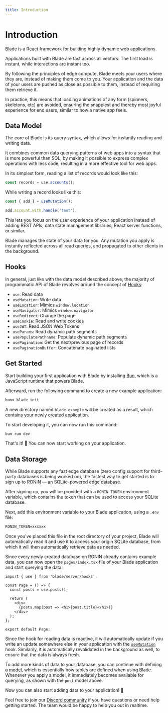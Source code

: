 ```yaml
---
title: Introduction
---
```



# Introduction

Blade is a React framework for building highly dynamic web applications.

Applications built with Blade are fast across all vectors: The first load is instant,
while interactions are instant too.

By following the principles of edge compute, Blade meets your users where they are, instead
of making them come to you. Your application and the data of your users are pushed as
close as possible to them, instead of requiring them retrieve it.

In practice, this means that loading animations of any form (spinners, skeletons, etc)
are avoided, ensuring the snappiest and thereby most joyful experience for end users,
similar to how a native app feels.

## Data Model

The core of Blade is its query syntax, which allows for instantly reading and writing
data.

It combines common data querying patterns of web apps into a syntax that is more powerful
than SQL, by making it possible to express complex operations with less code, resulting in
a more effective tool for web apps.

In its simplest form, reading a list of records would look like this:

```typescript
const records = use.accounts();
```

While writing a record looks like this:

```typescript
const { add } = useMutation();

add.account.with.handle('test');
```

This lets you focus on the user experience of your application instead of adding
REST APIs, data state management libraries, React server functions, or similar.

Blade manages the state of your data for you. Any mutation you apply is instantly
reflected across all read queries, and propagated to other clients in the background.

## Hooks

In general, just like with the data model described above, the majority of programmatic
API of Blade revolves around the concept of [Hooks](https://react.dev/reference/react/hooks):

- `use`: Read data
- `useMutation`: Write data
- `useLocation`: Mimics `window.location`
- `useNavigator`: Mimics `window.navigator`
- `useRedirect`: Change the page
- `useCookie`: Read and write cookies
- `useJWT`: Read JSON Web Tokens
- `useParams`: Read dynamic path segments
- `usePopulatePathname`: Populate dynamic path segments
- `usePagination`: Get the next/previous page of records
- `usePaginationBuffer`: Concatenate paginated lists

## Get Started

Start building your first application with Blade by installing [Bun](https://bun.sh), which is a JavaScript runtime that powers Blade.

Afterward, run the following command to create a new example application:

```bash
bunx blade init
```

A new directory named `blade-example` will be created as a result, which contains your newly created application.

To start developing it, you can now run this command:

```bash
bun run dev
```

That's it! 🎉 You can now start working on your application.

## Data Storage

While Blade supports any fast edge database (zero config support for third-party databases is being worked on), the fastest way to get started is to sign up to [RONIN](https://ronin.co) — an SQLite-powered edge database.

After signing up, you will be provided with a `RONIN_TOKEN` environment variable, which contains the token that can be used to access your SQLite database.

Next, add this environment variable to your Blade application, using a `.env` file:

```txt
RONIN_TOKEN=xxxxxx
```

Once you've placed this file in the root directory of your project, Blade will automatically read it and use it to access your origin SQLite database, from which it will then automatically retrieve data as needed.

Since every newly created database on RONIN already contains example data, you can now open the `pages/index.tsx` file of your Blade application and start querying the data:

```tsx
import { use } from 'blade/server/hooks';

const Page = () => {
  const posts = use.posts();

  return (
    <div>
      {posts.map(post => <h1>{post.title}</h1>)}
    </div>
  );
};

export default Page;
```

Since the hook for reading data is reactive, it will automatically update if you write an update somewhere else in your application with the [`useMutation`](/hooks#usemetadata-server) hook. Similarily, it is automatically revalidated in the background as well, to ensure that the data is always fresh.

To add more kinds of data to your database, you can continue with defining a [model](/models), which is essentially how tables are defined when using Blade. Whenever you apply a model, it immediately becomes available for querying, as shown with the `post` model above.

Now you can also start adding data to your application! 🚀

Feel free to join our [Discord community](https://discord.gg/ronin) if you have questions or need help getting started. The team would be happy to help you out in realtime.
